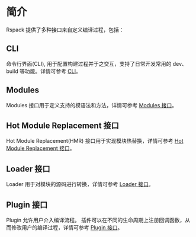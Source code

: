 # 简介

Rspack 提供了多种接口来自定义编译过程，包括：

## CLI

命令行界面(CLI), 用于配置构建过程并于之交互，支持了日常开发常用的 dev、build 等功能。详情可参考 [CLI](/api/cli)。

## Modules

Modules 接口用于定义支持的模语法和方法，详情可参考 [Modules 接口](/api/modules)。

## Hot Module Replacement 接口

Hot Module Replacement(HMR) 接口用于实现模块热替换，详情可参考 [Hot Module Replacement 接口](/api/hmr)。

## Loader 接口

Loader 用于对模块的源码进行转换，详情可参考 [Loader 接口](/api/loader-api)。

## Plugin 接口

Plugin 允许用户介入编译流程。 插件可以在不同的生命周期上注册回调函数，从而修改用户的编译过程，详情可参考 [Plugin 接口](/api/plugin-api)。
